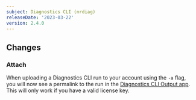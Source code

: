 ```yaml
---
subject: Diagnostics CLI (nrdiag)
releaseDate: '2023-03-22'
version: 2.4.0
---
```


## Changes

### Attach

When uploading a Diagnostics CLI run to your account using the `-a` flag, you will now see a permalink to the run in the [Diagnostics CLI Output app](https://one.newrelic.com/diagnostics/cli-output).  This will only work if you have a valid license key.
